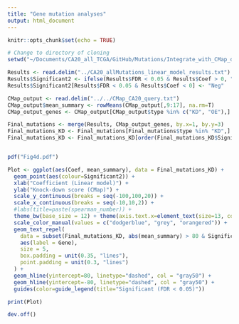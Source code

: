 ```yaml
---
title: "Gene mutation analyses"
output: html_document
---
```


```r
knitr::opts_chunk$set(echo = TRUE)
```

```r

# Change to directory of cloning
setwd("~/Documents/CA20_all_TCGA/GitHub/Mutations/Integrate_with_CMap_data/")

```

```r

Results <- read.delim("../CA20_allMutations_linear_model_results.txt")
Results$Significant2 <- ifelse(Results$FDR < 0.05 & Results$Coef > 0, "Pos", "Not Sig")
Results$Significant2[Results$FDR < 0.05 & Results$Coef < 0] <- "Neg"

CMap_output <- read.delim("../../CMap_CA20_query.txt")
CMap_output$mean_summary <- rowMeans(CMap_output[,9:17], na.rm=T)
CMap_output_genes <- CMap_output[CMap_output$type %in% c("KD", "OE"),]

Final_mutations <- merge(Results, CMap_output_genes, by.x=1, by.y=3)
Final_mutations_KD <- Final_mutations[Final_mutations$type %in% "KD",]
Final_mutations_KD <- Final_mutations_KD[order(Final_mutations_KD$Significant2),]


pdf("Fig4d.pdf")

Plot <- ggplot(aes(Coef, mean_summary), data = Final_mutations_KD) +
  geom_point(aes(colour=Significant2)) + 
  xlab("Coefficient (Linear model)") + 
  ylab("Knock-down score (CMap)") + 
  scale_y_continuous(breaks = seq(-100,100,20)) +
  scale_x_continuous(breaks = seq(-10,10,2)) +
  #labs(title=paste(spearman_number)) + 
  theme_bw(base_size = 12) + theme(axis.text.x=element_text(size=13, colour="black"), axis.text.y=element_text(size=13, colour="black"), axis.title=element_text(size=16, colour="black"), legend.key = element_rect(fill="White"), legend.text = element_text(size=13), legend.title = element_text(size=14), legend.position = "bottom") +
  scale_color_manual(values = c("dodgerblue", "grey", "orangered")) +
  geom_text_repel(
    data = subset(Final_mutations_KD, abs(mean_summary) > 80 & Significant2 %in% c("Neg", "Pos")),
    aes(label = Gene),
    size = 5,
    box.padding = unit(0.35, "lines"),
    point.padding = unit(0.3, "lines")
  ) +
  geom_hline(yintercept=80, linetype="dashed", col = "gray50") +
  geom_hline(yintercept=-80, linetype="dashed", col = "gray50") +
  guides(color=guide_legend(title="Significant (FDR < 0.05)"))

print(Plot)

dev.off()

```

